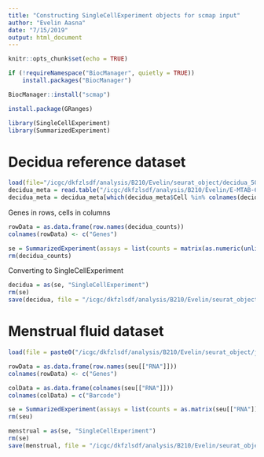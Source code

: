 ```yaml
---
title: "Constructing SingleCellExperiment objects for scmap input"
author: "Evelin Aasna"
date: "7/15/2019"
output: html_document
---
```


```r
knitr::opts_chunk$set(echo = TRUE)
```

```r
if (!requireNamespace("BiocManager", quietly = TRUE))
    install.packages("BiocManager")

BiocManager::install("scmap")

install.package(GRanges)
```

```r
library(SingleCellExperiment)
library(SummarizedExperiment)
```

# Decidua reference dataset
```r
load(file="/icgc/dkfzlsdf/analysis/B210/Evelin/seurat_object/decidua_5000_variably_expressed_counts.RData")
decidua_meta = read.table("/icgc/dkfzlsdf/analysis/B210/Evelin/E-MTAB-6701_arrayexpress_10x_meta.txt", header = TRUE)
decidua_meta = decidua_meta[which(decidua_meta$Cell %in% colnames(decidua_counts)), ]
```

Genes in rows, cells in columns
```r
rowData = as.data.frame(row.names(decidua_counts))
colnames(rowData) <- c("Genes")
```

```r
se = SummarizedExperiment(assays = list(counts = matrix(as.numeric(unlist(decidua_counts)),nrow=nrow(decidua_counts))), rowData = rowData, colData = decidua_meta)
rm(decidua_counts)
```

Converting to SingleCellExperiment
```r
decidua = as(se, "SingleCellExperiment")
rm(se)
save(decidua, file = "/icgc/dkfzlsdf/analysis/B210/Evelin/seurat_object/decidua_sce.txt")
```

# Menstrual fluid dataset
```r
load(file = paste0("/icgc/dkfzlsdf/analysis/B210/Evelin/seurat_object/joined.RData"))
```

```r
rowData = as.data.frame(row.names(seu[["RNA"]]))
colnames(rowData) <- c("Genes")
```

```r
colData = as.data.frame(colnames(seu[["RNA"]]))
colnames(colData) = c("Barcode")
```

```r
se = SummarizedExperiment(assays = list(counts = as.matrix(seu[["RNA"]]@counts)), rowData = rowData, colData = colData)
rm(seu)
```

```r
menstrual = as(se, "SingleCellExperiment")
rm(se)
save(menstrual, file = "/icgc/dkfzlsdf/analysis/B210/Evelin/seurat_object/menstrual_sce.txt")
```


